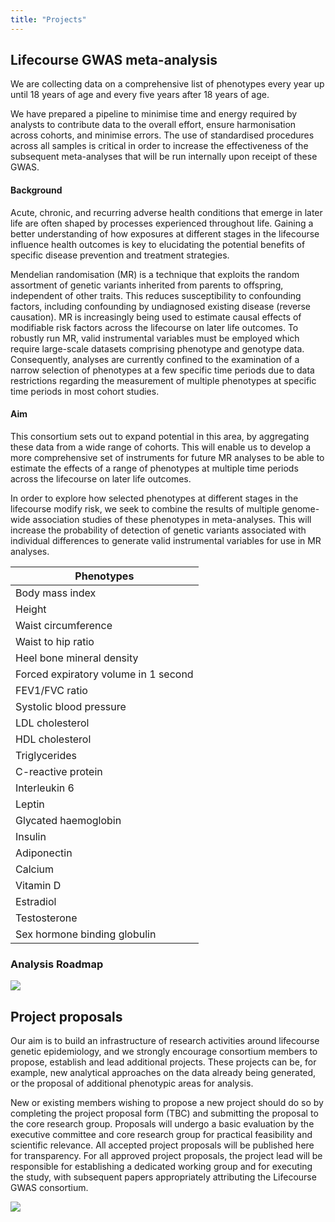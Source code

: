 ```yaml
---
title: "Projects"
---
```



## Lifecourse GWAS meta-analysis

We are collecting data on a comprehensive list of phenotypes every year up until 18 years of age and every five years after 18 years of age.

We have prepared a pipeline to minimise time and energy required by analysts to contribute data to the overall effort, ensure harmonisation across cohorts, and minimise errors. The use of standardised procedures across all samples is critical in order to increase the effectiveness of the subsequent meta-analyses that will be run internally upon receipt of these GWAS. 

#### Background

Acute, chronic, and recurring adverse health conditions that emerge in later life are often shaped by processes experienced throughout life. Gaining a better understanding of how exposures at different stages in the lifecourse influence health outcomes is key to elucidating the potential benefits of specific disease prevention and treatment strategies.

Mendelian randomisation (MR) is a technique that exploits the random assortment of genetic variants inherited from parents to offspring, independent of other traits. This reduces susceptibility to confounding factors, including confounding by undiagnosed existing disease (reverse causation). MR is increasingly being used to estimate causal effects of modifiable risk factors across the lifecourse on later life outcomes. To robustly run MR, valid instrumental variables must be employed which require large-scale datasets comprising phenotype and genotype data. Consequently, analyses are currently confined to the examination of a narrow selection of phenotypes at a few specific time periods due to data restrictions regarding the measurement of multiple phenotypes at specific time periods in most cohort studies. 

#### Aim 

This consortium sets out to expand potential in this area, by aggregating these data from a wide range of cohorts. This will enable us to develop a more comprehensive set of instruments for future MR analyses to be able to estimate the effects of a range of phenotypes at multiple time periods across the lifecourse on later life outcomes.

In order to explore how selected phenotypes at different stages in the lifecourse modify risk, we seek to combine the results of multiple genome-wide association studies of these phenotypes in meta-analyses. This will increase the probability of detection of genetic variants associated with individual differences to generate valid instrumental variables for use in MR analyses.

|	Phenotypes 	|
|	----------	|
|	Body mass index	|
|	Height	|
|	Waist circumference	|
|	Waist to hip ratio	|
|	Heel bone mineral density	|
|	Forced expiratory volume in 1 second	|
|	FEV1/FVC ratio	|
|	Systolic blood pressure	|
|	LDL cholesterol	|
|	HDL cholesterol	|
|	Triglycerides	|
|	C-reactive protein	|
|	Interleukin 6	|
|	Leptin	|
|	Glycated haemoglobin	|
|	Insulin	|
|	Adiponectin	|
|	Calcium	|
|	Vitamin D	|
|	Estradiol	|
|	Testosterone	|
|	Sex hormone binding globulin	|

### Analysis Roadmap

![](images/roadmap.png)

## Project proposals

Our aim is to build an infrastructure of research activities around lifecourse genetic epidemiology, and we strongly encourage consortium members to propose, establish and lead additional projects. These projects can be, for example, new analytical approaches on the data already being generated, or the proposal of additional phenotypic areas for analysis. 

New or existing members wishing to propose a new project should do so by completing the project proposal form (TBC) and submitting the proposal to the core research group. Proposals will undergo a basic evaluation by the executive committee and core research group for practical feasibility and scientific relevance. All accepted project proposals will be published here for transparency. For all approved project proposals, the project lead will be responsible for establishing a dedicated working group and for executing the study, with subsequent papers appropriately attributing the Lifecourse GWAS consortium. 



![](images/mrcieu_bristol.png)